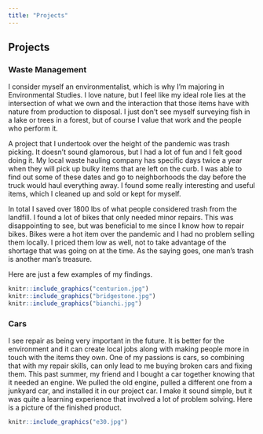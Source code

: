 ```yaml
---
title: "Projects"
---
```


## Projects

### Waste Management

I consider myself an environmentalist, which is why I'm majoring in Environmental Studies. I love nature, but I feel like my ideal role lies at the intersection of what we own and the interaction that those items have with nature from production to disposal. I just don't see myself surveying fish in a lake or trees in a forest, but of course I value that work and the people who perform it.

A project that I undertook over the height of the pandemic was trash picking. It doesn't sound glamorous, but I had a lot of fun and I felt good doing it. My local waste hauling company has specific days twice a year when they will pick up bulky items that are left on the curb. I was able to find out some of these dates and go to neighborhoods the day before the truck would haul everything away. I found some really interesting and useful items, which I cleaned up and sold or kept for myself.

In total I saved over 1800 lbs of what people considered trash from the landfill. I found a lot of bikes that only needed minor repairs. This was disappointing to see, but was beneficial to me since I know how to repair bikes. Bikes were a hot item over the pandemic and I had no problem selling them locally. I priced them low as well, not to take advantage of the shortage that was going on at the time. As the saying goes, one man's trash is another man's treasure.

Here are just a few examples of my findings.

```r
knitr::include_graphics("centurion.jpg")
knitr::include_graphics("bridgestone.jpg")
knitr::include_graphics("bianchi.jpg")
```

### Cars

I see repair as being very important in the future. It is better for the environment and it can create local jobs along with making people more in touch with the items they own. One of my passions is cars, so combining that with my repair skills, can only lead to me buying broken cars and fixing them. This past summer, my friend and I bought a car together knowing that it needed an engine. We pulled the old engine, pulled a different one from a junkyard car, and installed it in our project car. I make it sound simple, but it was quite a learning experience that involved a lot of problem solving. Here is a picture of the finished product.

```r
knitr::include_graphics("e30.jpg")
```
